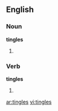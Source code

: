 ==English==

===Noun===
'''tingles'''

# {{plural of|[[tingle]]}}

===Verb===
'''tingles'''

# {{third-person singular of|[[tingle]]}}

[[ar:tingles]]
[[vi:tingles]]